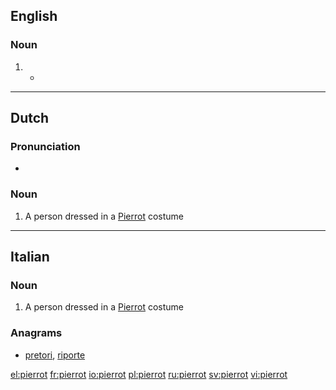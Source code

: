 ==English==

===Noun===
{{en-noun}}

# {{alternative form of|Pierrot}}
#* {{quote-news|year=2009|date=June 3|author=Claudia La Rocco|title=With Each Youthful Step, Discoveries and Transformations|work=New York Times|url=http://www.nytimes.com/2009/06/03/arts/dance/03school.html
|passage=Then came the very young, in the “Ballabile des Enfants” from “Harlequinade,” a colorful, confectionary swirl of polichinelles, '''pierrots''' and scaramouches, set to Riccardo Drigo. }}

----

==Dutch==

===Pronunciation===
* {{hyphenation|pier|rot|lang=nl}}

===Noun===
{{nl-noun|m|-s|pierrotje}}

# A person dressed in a [[Pierrot]] costume

----

==Italian==

===Noun===
{{head|it|noun|g=m|invariable}}

# A person dressed in a [[Pierrot]] costume

===Anagrams===
* [[pretori#Italian|pretori]], [[riporte#Italian|riporte]]

[[el:pierrot]]
[[fr:pierrot]]
[[io:pierrot]]
[[pl:pierrot]]
[[ru:pierrot]]
[[sv:pierrot]]
[[vi:pierrot]]